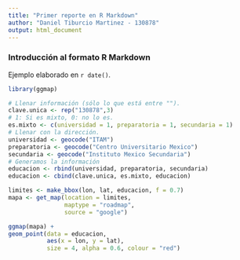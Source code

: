 ```yaml
---
title: "Primer reporte en R Markdown"
author: "Daniel Tiburcio Martinez - 130878"
output: html_document
---
```


### Introducción al formato R Markdown

Ejemplo elaborado en `r date()`.

```r
library(ggmap)
```

```r
# Llenar información (sólo lo que está entre "").
clave.unica <- rep("130878",3)
# 1: Si es mixto, 0: no lo es.
es.mixto <- c(universidad = 1, preparatoria = 1, secundaria = 1)
# Llenar con la dirección.
universidad <- geocode("ITAM")
preparatoria <- geocode("Centro Universitario Mexico")
secundaria <- geocode("Instituto Mexico Secundaria")
# Generamos la información
educacion <- rbind(universidad, preparatoria, secundaria)
educacion <- cbind(clave.unica, es.mixto, educacion)
```

```r
limites <- make_bbox(lon, lat, educacion, f = 0.7)
mapa <- get_map(location = limites, 
                maptype = "roadmap", 
                source = "google")
```

```r
ggmap(mapa) + 
geom_point(data = educacion, 
           aes(x = lon, y = lat), 
           size = 4, alpha = 0.6, colour = "red")
```
